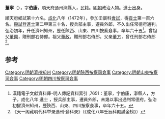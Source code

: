 '''董寧'''（{{bd|1443年||1507年}}），字'''伯康'''，順天府通州漷縣人，民籍。[[明朝|明朝]]政治人物。進士出身。

順天府鄉試第十六名。[[成化|成化]]八年（1472年），參加壬辰科[[會試|會試]]，得[[貢士|貢士]]第一百六名。[[殿試|殿試]]登[[進士|進士]]第二甲第三十名，授兵部主事，遷員外郎，不久出任常德府通判。弘治初年，升任濟州知州，歷任陝西、山東、四川按察僉事，卒年六十五<ref>漢籍電子文獻資料庫-明人傳記資料索引 ,7651：董寧，字伯康，漷縣人，方子。成化八年 進士 ，授兵部主事，遷員外郎，未幾以事出通判常德府。弘治初擢濟州知州，歷陝西、山東、四川按察僉事，卒年六十五。</ref>。曾祖父[[董興|董興]]，贈刑部右侍郎。祖父[[董政|董政]]，贈刑部右侍郎。父亲[[董方|董方]]，曾任刑部右侍郎<ref>《天一阁藏明代科举录选刊·登科录》（《成化八年壬辰科殿試金榜》）</ref>。

==参考==
{{reflist}}
{{明朝人物小作品}}
{{成化八年壬辰科殿試金榜}}

[[Category:明朝濟州知州|Category:明朝濟州知州]]
[[Category:明朝陝西按察司僉事|Category:明朝陝西按察司僉事]]
[[Category:明朝山東按察司僉事|Category:明朝山東按察司僉事]]
[[Category:明朝四川按察司僉事|Category:明朝四川按察司僉事]]